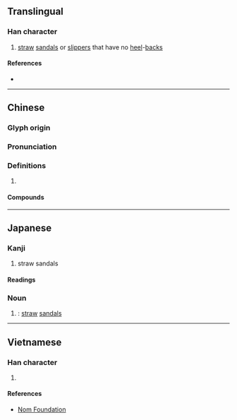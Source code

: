 {{character info/new}}
==Translingual==

===Han character===
{{Han char|rn=44|rad=尸|as=11|sn=14|four=77281|canj=SHOO|ids=⿸尸徙}}

# [[straw]] [[sandal]]s or [[slipper]]s that have no [[heel]]-[[back]]s

====References====
* {{Han ref|kx=0303.350|dkj=07791|dj=0601.290|hdz=20979.180|uh=5C63|ud=23651|bh=E1A2|bd=57762}}

----

==Chinese==
{{zh-forms}}

===Glyph origin===
{{Han etym}}

===Pronunciation===
{{zh-pron
|m=xǐ
|c=saai2
|mc=y
|oc=y
|cat=
}}

===Definitions===
{{zh-hanzi}}

# {{rfdef|zh}}

====Compounds====
{{zh-der|如棄敝屣|倒屣迎之|伯喈倒屣|倒屣奔出|倒屣|屣履造門|屣履|倒屣相迎|倒屣而迎|倒屣迎賓|敝屣自珍|視如敝屣|棄若敝屣|敝屣王侯|敝屣|敝屣視之|敝屣尊榮|蔽屣|脫屣|蔡邕倒屣|麻屣鶉衣}}

----

==Japanese==

===Kanji===
{{ja-kanji|grade=|rs=尸11}}

# straw sandals

====Readings====
{{ja-readings
|on=し
|kun=ぞうり
}}

===Noun===
{{ja-noun|ぞうり}}

# {{alternative spelling of|lang=ja|草履}}: [[straw]] [[sandal]]s

----

==Vietnamese==

===Han character===
{{vi-readings|rs=尸11|hanviet=tỉ}}

# {{defn|lang=vi|sort=尸11}}

====References====
* [http://nomfoundation.org/common/nom_details.php?codepoint=5c63 Nom Foundation]